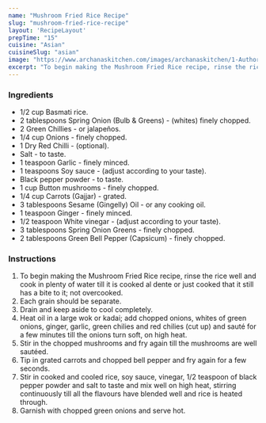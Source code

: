 ---
name: "Mushroom Fried Rice Recipe"
slug: "mushroom-fried-rice-recipe"
layout: 'RecipeLayout'
prepTime: "15"
cuisine: "Asian"
cuisineSlug: "asian"
image: "https://www.archanaskitchen.com/images/archanaskitchen/1-Author/Curryandvanilla/Mushroom_Fried_Rice.jpg"
excerpt: "To begin making the Mushroom Fried Rice recipe, rinse the rice well and cook in plenty of water till it is cooked al dente or just cooked that it still has a bite to it; not overcooked"
---

### Ingredients

- 1/2 cup Basmati rice.
- 2 tablespoons Spring Onion (Bulb & Greens) - (whites) finely chopped.
- 2 Green Chillies - or jalapeños.
- 1/4 cup Onions - finely chopped.
- 1 Dry Red Chilli - (optional).
- Salt - to taste.
- 1 teaspoon Garlic - finely minced.
- 1 teaspoons Soy sauce - (adjust according to your taste).
- Black pepper powder - to taste.
- 1 cup Button mushrooms - finely chopped.
- 1/4 cup Carrots (Gajjar) - grated.
- 3 tablespoons Sesame (Gingelly) Oil - or any cooking oil.
- 1 teaspoon Ginger - finely minced.
- 1/2 teaspoon White vinegar - (adjust according to your taste).
- 3 tablespoons Spring Onion Greens - finely chopped.
- 2 tablespoons Green Bell Pepper (Capsicum) - finely chopped.

### Instructions

1. To begin making the Mushroom Fried Rice recipe, rinse the rice well and cook in plenty of water till it is cooked al dente or just cooked that it still has a bite to it; not overcooked.
1. Each grain should be separate.
1. Drain and keep aside to cool completely.
1. Heat oil in a large wok or kadai; add chopped onions, whites of green onions, ginger, garlic, green chilies and red chilies (cut up) and sauté for a few minutes till the onions turn soft, on high heat.
1. Stir in the chopped mushrooms and fry again till the mushrooms are well sautéed.
1. Tip in grated carrots and chopped bell pepper and fry again for a few seconds.
1. Stir in cooked and cooled rice, soy sauce, vinegar, 1/2 teaspoon of black pepper powder and salt to taste and mix well on high heat, stirring continuously till all the flavours have blended well and rice is heated through.
1. Garnish with chopped green onions and serve hot.
